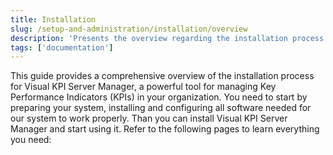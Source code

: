 ```yaml
---
title: Installation
slug: /setup-and-administration/installation/overview
description: 'Presents the overview regarding the installation process and links the available pages.'
tags: ['documentation']
---
```


This guide provides a comprehensive overview of the installation process for Visual KPI Server Manager, a powerful tool for managing Key Performance Indicators (KPIs) in your organization. You need to start by preparing your system, installing and configuring all software needed for our system to work properly. Than you can install Visual KPI Server Manager and start using it. Refer to the following pages to learn everything you need:


<CardList cols={2}>
  <Card 
    title="Prepare your system"
    link="/setup-and-administration/installation/prepare-your-system"
  />
  <Card 
    title="Install Visual KPI Server Manager" 
    link="/setup-and-administration/installation/install-visual-kpi"
  />
  <Card 
    title="Website and Virtual Directory Structure" 
    link="/setup-and-administration/installation/visual-kpi-website-and-virtual-directory-structure/"
  />
  <Card 
    title="System upgrade" 
    link="/setup-and-administration/installation/system-upgrade/"
  />
</CardList>